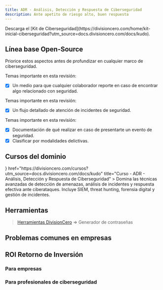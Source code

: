 ```yaml
---
title: ADR - Análisis, Detección y Respuesta de Ciberseguridad
description: Ante apetito de riesgo alto, buen respuesta
---
```



<Callout title="Quieres aprender más?">
  Descarga el [Kit de Ciberseguridad](https://divisioncero.com/home/kit-inicial-ciberseguridad?utm_source=docs.divisioncero.com/docs/kudo).
</Callout>


## Línea base Open-Source

Priorice estos aspectos antes de profundizar en cualquier marco de ciberseguridad.

<Accordions type="single">
  <Accordion title="1. Reporte de incidentes de eventos y/o incidentes de seguridad.">
  
  Temas importante en esta revisión:

  - [X] Un medio para que cualquier colaborador reporte en caso de encontrar algo relacionado con seguridad.
  
  </Accordion>
</Accordions>

<Accordions type="single">
  <Accordion title="2. Planes iniciales de mitigación masiva en protección de identidad.">
  
  Temas importante en esta revisión:

  - [X] Un flujo detallado de atención de incidentes de seguridad.
  
  </Accordion>
</Accordions>

<Accordions type="single">
  <Accordion title="3. Playbook para mitigación de eventos y/o incidentes de seguridad.">
  
  Temas importante en esta revisión:

  - [X] Documentación de qué realizar en caso de presentarte un evento de seguridad.
  - [X] Clasificar por modalidades delictivas.
  
  </Accordion>
</Accordions>


## Cursos del dominio

<Cards>
  <Card
    icon={<GraduationCap />}
    href="https://divisioncero.com/cursos?utm_source=docs.divisioncero.com/docs/kudo"
    title="Curso - ADR - Análisis, Detección y Respuesta de Ciberseguridad"
  >
    Domina las técnicas avanzadas de detección de amenazas, análisis de incidentes y respuesta efectiva ante ciberataques. Incluye SIEM, threat hunting, forensia digital y gestión de incidentes.
  </Card>
</Cards>


## Herramientas

> [Herramientas DivisionCero](https://divisioncero.com/herramientas?utm_source=docs.divisioncero.com/docs/kudo) => Generador de contraseñas


## Problemas comunes en empresas

<Callout title="Nunca han sido atacados y no ven como prioridad la atención de incidentes de seguridad. Realmente son demasiado pequeños aún." type="warning"></Callout>
<Callout title="Guardar información y registros por tiempos indefinidos sin un para qué." type="warning"></Callout>
<Callout title="No mitigan vulnerabilidades, solo nuevas features." type="warning"></Callout>


## ROI Retorno de Inversión

### Para empresas

<Callout title="Almacene y procese solo lo que sea necesario, optimización presupuestal."></Callout>
<Callout title="Conozca que riesgos y vulnerabilidades tiene el negocio."></Callout>
<Callout title="El riesgo puede ser alto, pero tener una buena capacidad de respuesta puede marcar la diferencia."></Callout>

### Para profesionales de ciberseguridad

<Callout title="Conozca que realizar en caso de incidente de seguridad informática." type="success"></Callout>
<Callout title="Coordine, implemente y mejore la capacidad de respuesta de sus equipos." type="success"></Callout>
<Callout title="Mitigue masivamente vulnerabilidades." type="success"></Callout>